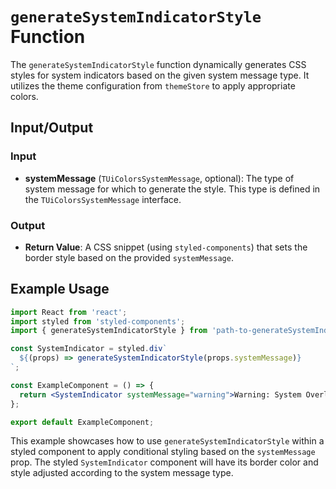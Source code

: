# `generateSystemIndicatorStyle` Function

The `generateSystemIndicatorStyle` function dynamically generates CSS styles for system indicators based on the given system message type. It utilizes the theme configuration from `themeStore` to apply appropriate colors.

## Input/Output

### Input

- **systemMessage** (`TUiColorsSystemMessage`, optional): The type of system message for which to generate the style. This type is defined in the `TUiColorsSystemMessage` interface.

### Output

- **Return Value**: A CSS snippet (using `styled-components`) that sets the border style based on the provided `systemMessage`.

## Example Usage

```jsx
import React from 'react';
import styled from 'styled-components';
import { generateSystemIndicatorStyle } from 'path-to-generateSystemIndicatorStyle';

const SystemIndicator = styled.div`
  ${(props) => generateSystemIndicatorStyle(props.systemMessage)}
`;

const ExampleComponent = () => {
  return <SystemIndicator systemMessage="warning">Warning: System Overload</SystemIndicator>;
};

export default ExampleComponent;
```

This example showcases how to use `generateSystemIndicatorStyle` within a styled component to apply conditional styling based on the `systemMessage` prop. The styled `SystemIndicator` component will have its border color and style adjusted according to the system message type.
